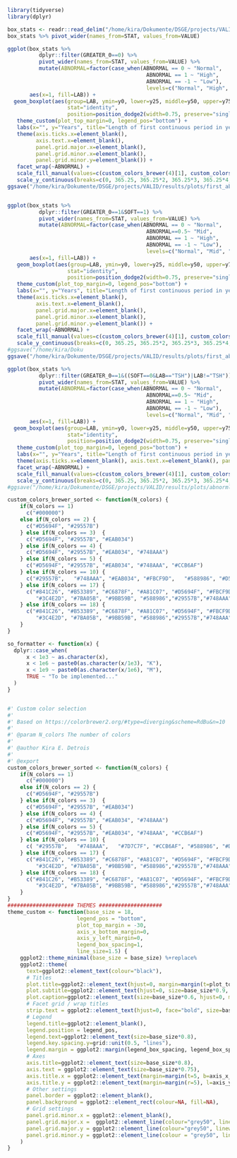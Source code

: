 
```r
library(tidyverse)
library(dplyr)
```


```r
box_stats <- readr::read_delim("/home/kira/Dokumente/DSGE/projects/VALID/results/data/2025-04-30/box_lens_stats_2025-04-30.csv")
box_stats %>% pivot_wider(names_from=STAT, values_from=VALUE)

ggplot(box_stats %>% 
          dplyr::filter(GREATER_0==0) %>%
          pivot_wider(names_from=STAT, values_from=VALUE) %>%
          mutate(ABNORMAL=factor(case_when(ABNORMAL == 0 ~ "Normal", 
                                            ABNORMAL == 1 ~ "High", 
                                            ABNORMAL == -1 ~ "Low"), 
                                            levels=c("Normal", "High", "Low"))), 
       aes(x=1, fill=LAB)) +
  geom_boxplot(aes(group=LAB, ymin=y0, lower=y25, middle=y50, upper=y75, ymax=y100), 
                   stat="identity",
                   position=position_dodge2(width=0.75, preserve="single")) +
   theme_custom(plot_top_margin=0, legend_pos="bottom") +
   labs(x="", y="Years", title="Length of first continuous period in years") +
   theme(axis.ticks.x=element_blank(), 
         axis.text.x=element_blank(), 
         panel.grid.major.x=element_blank(),
         panel.grid.minor.x=element_blank(),
         panel.grid.minor.y=element_blank()) +
   facet_wrap(~ABNORMAL) +
   scale_fill_manual(values=c(custom_colors_brewer(4)[1], custom_colors_brewer(4)[3], custom_colors_brewer(4)[2], custom_colors_brewer(4)[4])) +
   scale_y_continuous(breaks=c(0, 365.25, 365.25*2, 365.25*3, 365.25*4, 365.25*5, 365.25*6, 365.25*7, 365.25*8), labels=function(x){round(x/365.25)}) 
ggsave("/home/kira/Dokumente/DSGE/projects/VALID/results/plots/first_abnorml_length_boxplots_2025-04-30.png", width=7, height=9)


ggplot(box_stats %>% 
          dplyr::filter(GREATER_0==1&SOFT==1) %>%
          pivot_wider(names_from=STAT, values_from=VALUE) %>%
          mutate(ABNORMAL=factor(case_when(ABNORMAL == 0 ~ "Normal", 
                                            ABNORMAL==0.5~ "Mid",
                                            ABNORMAL == 1 ~ "High", 
                                            ABNORMAL == -1 ~ "Low"), 
                                            levels=c("Normal", "Mid", "High", "Low"))), 
       aes(x=1, fill=LAB)) +
   geom_boxplot(aes(group=LAB, ymin=y0, lower=y25, middle=y50, upper=y75, ymax=y100), 
                   stat="identity",
                   position=position_dodge2(width=0.75, preserve="single")) +
   theme_custom(plot_top_margin=0, legend_pos="bottom") +
   labs(x="", y="Years", title="Length of first continuous period in years") +
   theme(axis.ticks.x=element_blank(), 
         axis.text.x=element_blank(), 
         panel.grid.major.x=element_blank(),
         panel.grid.minor.x=element_blank(),
         panel.grid.minor.y=element_blank()) +
   facet_wrap(~ABNORMAL) +
   scale_fill_manual(values=c(custom_colors_brewer(4)[1], custom_colors_brewer(4)[3], custom_colors_brewer(4)[2], custom_colors_brewer(4)[4])) +
   scale_y_continuous(breaks=c(0, 365.25, 365.25*2, 365.25*3, 365.25*4, 365.25*5, 365.25*6, 365.25*7, 365.25*8), labels=function(x){round(x/365.25)}) 
#ggsave("/home/kira/Doku
ggsave("/home/kira/Dokumente/DSGE/projects/VALID/results/plots/first_abnorml_length_at_least_one_boxplots_2025-04-30.png", width=7, height=9)

ggplot(box_stats %>% 
          dplyr::filter(GREATER_0==1&((SOFT==0&LAB=="TSH")|LAB!="TSH")) %>%
          pivot_wider(names_from=STAT, values_from=VALUE) %>%
          mutate(ABNORMAL=factor(case_when(ABNORMAL == 0 ~ "Normal", 
                                            ABNORMAL==0.5~ "Mid",
                                            ABNORMAL == 1 ~ "High", 
                                            ABNORMAL == -1 ~ "Low"), 
                                            levels=c("Normal", "Mid", "High", "Low"))), 
       aes(x=1, fill=LAB)) +
  geom_boxplot(aes(group=LAB, ymin=y0, lower=y25, middle=y50, upper=y75, ymax=y100), 
                   stat="identity",
                   position=position_dodge2(width=0.75, preserve="single")) +
   theme_custom(plot_top_margin=0, legend_pos="bottom") +
   labs(x="", y="Years", title="Length of first continuous period in years") +
   theme(axis.ticks.x=element_blank(), axis.text.x=element_blank(), panel.grid.minor.y=element_blank()) +
   facet_wrap(~ABNORMAL) +
   scale_fill_manual(values=c(custom_colors_brewer(4)[1], custom_colors_brewer(4)[3], custom_colors_brewer(4)[2], custom_colors_brewer(4)[4])) +
   scale_y_continuous(breaks=c(0, 365.25, 365.25*2, 365.25*3, 365.25*4, 365.25*5, 365.25*6, 365.25*7, 365.25*8), labels=function(x){round(x/365.25)}) 
#ggsave("/home/kira/Dokumente/DSGE/projects/VALID/results/plots/abnorml_length_boxplots_2024-10-10.pdf", width=7, height=9)
```


```r
custom_colors_brewer_sorted <- function(N_colors) {
    if(N_colors == 1)
      c("#000000")
    else if(N_colors == 2) {
      c("#D5694F", "#29557B")
    } else if(N_colors == 3)  {
      c("#D5694F", "#29557B", "#EAB034")
    } else if(N_colors == 4) {
      c("#D5694F", "#29557B", "#EAB034", "#748AAA")
    } else if(N_colors == 5) {
      c("#D5694F", "#29557B", "#EAB034", "#748AAA", "#CCB6AF")
    } else if(N_colors == 10) {
      c("#29557B",   "#748AAA", "#EAB034", "#FBCF9D",   "#588986", "#D5694F",  "#CCB6AF","#7BA05B","#7D7C7F",  "#841C26")
    } else if(N_colors == 17) {
      c("#841C26", "#B53389", "#C6878F", "#A81C07", "#D5694F", "#FBCF9D", "#59260B", "#CCB6AF", "#7D7C7F", "#91A3B0",
         "#3C4E2D", "#7BA05B", "#9BB59B", "#588986","#29557B","#748AAA", "#ADD8E6")
    } else if(N_colors == 18) {
      c("#841C26", "#B53389", "#C6878F", "#A81C07", "#D5694F", "#FBCF9D", "#FBCF9D", "#CCB6AF", "#7D7C7F", "#91A3B0",
         "#3C4E2D", "#7BA05B", "#9BB59B", "#588986","#29557B","#748AAA", "#ADD8E6", "#D6ECFF")
    }
}

so_formatter <- function(x) {
  dplyr::case_when(
      x < 1e3 ~ as.character(x),
      x < 1e6 ~ paste0(as.character(x/1e3), "K"),
      x < 1e9 ~ paste0(as.character(x/1e6), "M"),
      TRUE ~ "To be implemented..."
  )
}


#' Custom color selection 
#' 
#' Based on https://colorbrewer2.org/#type=diverging&scheme=RdBu&n=10
#' 
#' @param N_colors The number of colors
#' 
#' @author Kira E. Detrois
#' 
#' @export 
custom_colors_brewer_sorted <- function(N_colors) {
    if(N_colors == 1)
      c("#000000")
    else if(N_colors == 2) {
      c("#D5694F", "#29557B")
    } else if(N_colors == 3)  {
      c("#D5694F", "#29557B", "#EAB034")
    } else if(N_colors == 4) {
      c("#D5694F", "#29557B", "#EAB034", "#748AAA")
    } else if(N_colors == 5) {
      c("#D5694F", "#29557B", "#EAB034", "#748AAA", "#CCB6AF")
    } else if(N_colors == 10) {
      c( "#29557B",   "#748AAA",   "#7D7C7F", "#CCB6AF", "#588986", "#D5694F","#7BA05B","#FBCF9D", "#EAB034",  "#841C26")
    } else if(N_colors == 17) {
      c("#841C26", "#B53389", "#C6878F", "#A81C07", "#D5694F", "#FBCF9D", "#59260B", "#CCB6AF", "#7D7C7F", "#91A3B0",
         "#3C4E2D", "#7BA05B", "#9BB59B", "#588986","#29557B","#748AAA", "#ADD8E6")
    } else if(N_colors == 18) {
      c("#841C26", "#B53389", "#C6878F", "#A81C07", "#D5694F", "#FBCF9D", "#FBCF9D", "#CCB6AF", "#7D7C7F", "#91A3B0",
         "#3C4E2D", "#7BA05B", "#9BB59B", "#588986","#29557B","#748AAA", "#ADD8E6", "#D6ECFF")
    }
}
##################### THEMES ####################
theme_custom <- function(base_size = 18,
                      legend_pos = "bottom",
                      plot_top_margin = -30,
                      axis_x_bottom_margin=0,
                      axis_y_left_margin=0,
                      legend_box_spacing=1,
                      line_size=1.5) {
    ggplot2::theme_minimal(base_size = base_size) %+replace%
    ggplot2::theme(
      text=ggplot2::element_text(colour="black"),
      # Titles
      plot.title=ggplot2::element_text(hjust=0, margin=margin(t=plot_top_margin, b=5), size=base_size),
      plot.subtitle=ggplot2::element_text(hjust=0, size=base_size*0.9,  margin=margin(t=plot_top_margin, b=5), face="bold"),
      plot.caption=ggplot2::element_text(size=base_size*0.6, hjust=0, margin=margin(t=10)),
      # Facet grid / wrap titles
      strip.text = ggplot2::element_text(hjust=0, face="bold", size=base_size*0.8, margin=margin(b=5)),
      # Legend
      legend.title=ggplot2::element_blank(),
      legend.position = legend_pos,
      legend.text=ggplot2::element_text(size=base_size*0.8),
      legend.key.spacing.y=grid::unit(0.5, "lines"),
      legend.margin = ggplot2::margin(legend_box_spacing, legend_box_spacing, legend_box_spacing, legend_box_spacing),
      # Axes
      axis.title=ggplot2::element_text(size=base_size*0.8),
      axis.text = ggplot2::element_text(size=base_size*0.75),
      axis.title.x = ggplot2::element_text(margin=margin(t=5, b=axis_x_bottom_margin)),
      axis.title.y = ggplot2::element_text(margin=margin(r=5), l=axis_y_left_margin, angle=90),
      # Other settings
      panel.border = ggplot2::element_blank(),
      panel.background = ggplot2::element_rect(colour=NA, fill=NA),
      # Grid settings
      panel.grid.minor.x = ggplot2::element_blank(),
      panel.grid.major.x =  ggplot2::element_line(colour="grey50", linewidth=line_size-0.75*line_size, linetype=2),
      panel.grid.major.y = ggplot2::element_line(colour="grey50", linewidth=line_size-0.5*line_size, linetype=2),
      panel.grid.minor.y = ggplot2::element_line(colour = "grey50", linewidth=line_size-0.75*line_size, linetype=2),
    )
}

```
